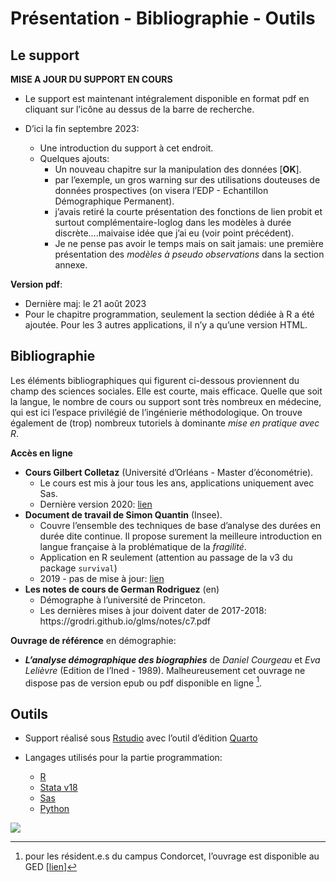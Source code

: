 

# **Présentation - Bibliographie - Outils**

## Le support {-} 

**MISE A JOUR DU SUPPORT EN COURS**

- Le support est maintenant intégralement disponible en format pdf en cliquant sur l'icône au dessus de la barre de recherche.

- D'ici la fin septembre 2023: 
  - Une introduction du support à cet endroit. 
  - Quelques ajouts:  
    * Un nouveau chapitre sur la manipulation des données [**OK**]. 
    * par l'exemple, un gros warning sur des utilisations douteuses de données prospectives (on visera l'EDP - Echantillon Démographique Permanent).
    * j'avais retiré la courte présentation des fonctions de lien probit et surtout complémentaire-loglog dans les modèles à durée discrète....maivaise idée que j'ai eu (voir point précédent). 
    * Je ne pense pas avoir le temps mais on sait jamais: une première présentation des *modèles à pseudo observations* dans la section annexe.


**Version pdf**: 

- Dernière maj: le 21 août 2023
- Pour le chapitre programmation, seulement la section dédiée à R a été ajoutée. Pour les 3 autres applications, il n'y a qu'une version HTML.


## Bibliographie {-}

Les éléments bibliographiques qui figurent ci-dessous proviennent du champ des sciences sociales. Elle est courte, mais efficace. Quelle que soit la langue, le nombre de cours ou support sont très nombreux en médecine, qui est ici l'espace privilégié de l'ingénierie méthodologique. On trouve également de (trop) nombreux tutoriels à dominante *mise en pratique avec R*.  

**Accès en ligne**

* **Cours Gilbert Colletaz** (Université d’Orléans - Master d'économétrie).
  - Le cours est mis à jour tous les ans, applications uniquement avec Sas. 
  - Dernière version 2020: [lien](https://www.master-esa.fr/wp-content/uploads/2021/04/Econometrie-des-donnees-de-survie.pdf)

* **Document de travail de Simon Quantin** (Insee).
  - Couvre l’ensemble des techniques de base d’analyse des durées en durée dite continue. Il propose surement la meilleure introduction en langue française à la problématique de la *fragilité*. 
  - Application en R seulement (attention au passage de la v3 du package `survival`)
  - 2019 - pas de mise à jour: [lien](https://www.insee.fr/fr/statistiques/3695681)

* **Les notes de cours de German Rodriguez** (en)
  - Démographe à l'université de Princeton. 
  - Les dernières mises à jour doivent dater de 2017-2018: https://grodri.github.io/glms/notes/c7.pdf

**Ouvrage de référence** en démographie:

* ***L'analyse démographique des biographies*** de *Daniel Courgeau* et *Eva Lelièvre* (Edition de l'Ined - 1989). Malheureusement cet ouvrage ne dispose pas de version epub ou pdf disponible en ligne ^[pour les résident.e.s du campus Condorcet, l'ouvrage est disponible au GED [[lien](https://campus-condorcet.primo.exlibrisgroup.com/discovery/fulldisplay?docid=alma991006553559705786&context=L&vid=33CCP_INST:CCP&lang=fr&search_scope=ALL&adaptor=Local%20Search%20Engine&tab=ALL&query=any,contains,courgeau%20leli%C3%A8vre&offset=0)]].  


## Outils {-}

* Support réalisé sous [Rstudio](https://posit.co/) avec l'outil d'édition [Quarto](https://quarto.org/)  

* Langages utilisés pour la partie programmation: 

  - [R](https://www.r-project.org/) 
  - [Stata v18](https://www.stata.com/) 
  - [Sas](https://www.sas.com/fr_fr/home.html) 
  - [Python](https://www.python.org/) 
  
  
![](noai.png){fig-align="center"}
  

